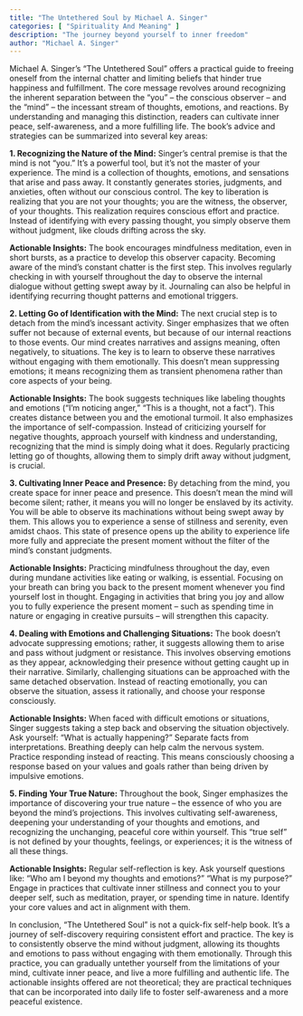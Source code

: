 ```yaml
---
title: "The Untethered Soul by Michael A. Singer"
categories: [ "Spirituality And Meaning" ]
description: "The journey beyond yourself to inner freedom"
author: "Michael A. Singer"
---
```

Michael A. Singer's "The Untethered Soul" offers a practical guide to freeing oneself from the internal chatter and limiting beliefs that hinder true happiness and fulfillment.  The core message revolves around recognizing the inherent separation between the "you" – the conscious observer – and the "mind" – the incessant stream of thoughts, emotions, and reactions.  By understanding and managing this distinction, readers can cultivate inner peace, self-awareness, and a more fulfilling life.  The book's advice and strategies can be summarized into several key areas:

**1. Recognizing the Nature of the Mind:**  Singer's central premise is that the mind is not "you."  It's a powerful tool, but it's not the master of your experience.  The mind is a collection of thoughts, emotions, and sensations that arise and pass away.  It constantly generates stories, judgments, and anxieties, often without our conscious control.  The key to liberation is realizing that you are not your thoughts; you are the witness, the observer, of your thoughts.  This realization requires conscious effort and practice.  Instead of identifying with every passing thought, you simply observe them without judgment, like clouds drifting across the sky.

**Actionable Insights:**  The book encourages mindfulness meditation, even in short bursts, as a practice to develop this observer capacity.  Becoming aware of the mind's constant chatter is the first step.  This involves regularly checking in with yourself throughout the day to observe the internal dialogue without getting swept away by it.  Journaling can also be helpful in identifying recurring thought patterns and emotional triggers.


**2. Letting Go of Identification with the Mind:** The next crucial step is to detach from the mind's incessant activity.  Singer emphasizes that we often suffer not because of external events, but because of our internal reactions to those events.  Our mind creates narratives and assigns meaning, often negatively, to situations.  The key is to learn to observe these narratives without engaging with them emotionally.  This doesn't mean suppressing emotions; it means recognizing them as transient phenomena rather than core aspects of your being.

**Actionable Insights:**  The book suggests techniques like labeling thoughts and emotions ("I'm noticing anger," "This is a thought, not a fact").  This creates distance between you and the emotional turmoil.  It also emphasizes the importance of self-compassion.  Instead of criticizing yourself for negative thoughts, approach yourself with kindness and understanding, recognizing that the mind is simply doing what it does.  Regularly practicing letting go of thoughts, allowing them to simply drift away without judgment, is crucial.


**3. Cultivating Inner Peace and Presence:**  By detaching from the mind, you create space for inner peace and presence.  This doesn't mean the mind will become silent; rather, it means you will no longer be enslaved by its activity.  You will be able to observe its machinations without being swept away by them.  This allows you to experience a sense of stillness and serenity, even amidst chaos.  This state of presence opens up the ability to experience life more fully and appreciate the present moment without the filter of the mind's constant judgments.

**Actionable Insights:**  Practicing mindfulness throughout the day, even during mundane activities like eating or walking, is essential.  Focusing on your breath can bring you back to the present moment whenever you find yourself lost in thought.  Engaging in activities that bring you joy and allow you to fully experience the present moment – such as spending time in nature or engaging in creative pursuits – will strengthen this capacity.


**4. Dealing with Emotions and Challenging Situations:**  The book doesn't advocate suppressing emotions; rather, it suggests allowing them to arise and pass without judgment or resistance.  This involves observing emotions as they appear, acknowledging their presence without getting caught up in their narrative.  Similarly, challenging situations can be approached with the same detached observation.  Instead of reacting emotionally, you can observe the situation, assess it rationally, and choose your response consciously.


**Actionable Insights:**  When faced with difficult emotions or situations, Singer suggests taking a step back and observing the situation objectively.  Ask yourself: "What is actually happening?"  Separate facts from interpretations.  Breathing deeply can help calm the nervous system.  Practice responding instead of reacting.  This means consciously choosing a response based on your values and goals rather than being driven by impulsive emotions.


**5. Finding Your True Nature:**  Throughout the book, Singer emphasizes the importance of discovering your true nature – the essence of who you are beyond the mind's projections. This involves cultivating self-awareness, deepening your understanding of your thoughts and emotions, and recognizing the unchanging, peaceful core within yourself.  This "true self" is not defined by your thoughts, feelings, or experiences; it is the witness of all these things.

**Actionable Insights:**  Regular self-reflection is key.  Ask yourself questions like: "Who am I beyond my thoughts and emotions?"  "What is my purpose?"  Engage in practices that cultivate inner stillness and connect you to your deeper self, such as meditation, prayer, or spending time in nature.  Identify your core values and act in alignment with them.


In conclusion, "The Untethered Soul" is not a quick-fix self-help book.  It's a journey of self-discovery requiring consistent effort and practice.  The key is to consistently observe the mind without judgment, allowing its thoughts and emotions to pass without engaging with them emotionally.  Through this practice, you can gradually untether yourself from the limitations of your mind, cultivate inner peace, and live a more fulfilling and authentic life. The actionable insights offered are not theoretical; they are practical techniques that can be incorporated into daily life to foster self-awareness and a more peaceful existence.

